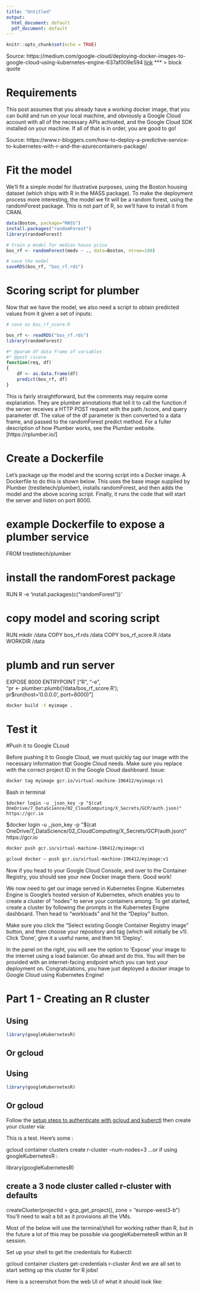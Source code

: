 ```yaml
---
title: "Untitled"
output:
  html_document: default
  pdf_document: default
---
```


```r
knitr::opts_chunk$set(echo = TRUE)
```
Source: https://medium.com/google-cloud/deploying-docker-images-to-google-cloud-using-kubernetes-engine-637af009e594
[link](www.rstudio.com)
***
> block quote 

# Requirements
This post assumes that you already have a working docker image, that you can build and run on your local machine, and obviously a Google Cloud account with all of the necessary APIs activated, and the Google Cloud SDK installed on your machine. If all of that is in order, you are good to go!

Source: https://www.r-bloggers.com/how-to-deploy-a-predictive-service-to-kubernetes-with-r-and-the-azurecontainers-package/

# Fit the model
We’ll fit a simple model for illustrative purposes, using the Boston housing dataset (which ships with R in the MASS package). To make the deployment process more interesting, the model we fit will be a random forest, using the randomForest package. This is not part of R, so we’ll have to install it from CRAN.
```r
data(Boston, package="MASS")
install.packages("randomForest")
library(randomForest)

# train a model for median house price
bos_rf <- randomForest(medv ~ ., data=Boston, ntree=100)

# save the model
saveRDS(bos_rf, "bos_rf.rds")
```


# Scoring script for plumber
Now that we have the model, we also need a script to obtain predicted values from it given a set of inputs:
```r
# save as bos_rf_score.R

bos_rf <- readRDS("bos_rf.rds")
library(randomForest)

#* @param df data frame of variables
#* @post /score
function(req, df)
{
    df <- as.data.frame(df)
    predict(bos_rf, df)
}
```


This is fairly straightforward, but the comments may require some explanation. They are plumber annotations that tell it to call the function if the server receives a HTTP POST request with the path /score, and query parameter df. The value of the df parameter is then converted to a data frame, and passed to the randomForest predict method. For a fuller description of how Plumber works, see the Plumber website.[https://rplumber.io/]

# Create a Dockerfile
Let’s package up the model and the scoring script into a Docker image. A Dockerfile to do this is shown below. This uses the base image supplied by Plumber (trestletech/plumber), installs randomForest, and then adds the model and the above scoring script. Finally, it runs the code that will start the server and listen on port 8000.

# example Dockerfile to expose a plumber service

FROM trestletech/plumber

# install the randomForest package
RUN R -e 'install.packages(c("randomForest"))'

# copy model and scoring script
RUN mkdir /data
COPY bos_rf.rds /data
COPY bos_rf_score.R /data
WORKDIR /data

# plumb and run server
EXPOSE 8000
ENTRYPOINT ["R", "-e", \
    "pr <- plumber::plumb('/data/bos_rf_score.R'); \
    pr$run(host='0.0.0.0', port=8000)"]
    
```bash
docker build -t myimage .
```

# Test it

#Push it to Google CLoud

Before pushing it to Google Cloud, we must quickly tag our image with the necessary information that Google Cloud needs. Make sure you replace <PROJECT NAME> with the correct project ID in the Google Cloud dashboard. Issue:
```bash
docker tag myimage gcr.io/virtual-machine-196412/myimage:v1
```

Bash in terminal

```
$docker login -u _json_key -p "$(cat OneDrive/7_DataScience/02_CloudComputing/X_Secrets/GCP/auth.json)" https://gcr.io
```
$docker login -u _json_key -p "$(cat OneDrive/7_DataScience/02_CloudComputing/X_Secrets/GCP/auth.json)" https://gcr.io



```bash
docker push gcr.io/virtual-machine-196412/myimage:v1
```


```bash
gcloud docker — push gcr.io/virtual-machine-196412/myimage:v1
```

Now if you head to your Google Cloud Console, and over to the Container Registry, you should see your new Docker image there. Good work!

We now need to get our image served in Kubernetes Engine. Kubernetes Engine is Google’s hosted version of Kubernetes, which enables you to create a cluster of “nodes” to serve your containers among. To get started, create a cluster by following the prompts in the Kubernetes Engine dashboard. Then head to “workloads” and hit the “Deploy” button.

Make sure you click the “Select existing Google Container Registry image” button, and then choose your repository and tag (which will initially be v1). Click ‘Done’, give it a useful name, and then hit ‘Deploy’.

In the panel on the right, you will see the option to ‘Expose’ your image to the internet using a load balancer. Go ahead and do this. You will then be provided with an internet-facing endpoint which you can test your deployment on. Congratulations, you have just deployed a docker image to Google Cloud using Kubernetes Engine!

# Part 1 - Creating an R cluster

## Using
```r
library(googleKubernetesR)
```
## Or gcloud

## Using
```r
library(googleKubernetesR)
```
## Or gcloud


Follow the [setup steps to authenticate with gcloud and kuberctl](https://cloud.google.com/kubernetes-engine/docs/how-to/creating-a-cluster) then create your cluster via:

This is a test. Here's some \LaTeX{}:





gcloud container clusters create r-cluster --num-nodes=3
…or if using googleKubernetesR :

library(googleKubernetesR)

## create a 3 node cluster called r-cluster with defaults
createCluster(projectId = gcp_get_project(), zone = "europe-west3-b")
You’ll need to wait a bit as it provisions all the VMs.

Most of the below will use the terminal/shell for working rather than R, but in the future a lot of this may be possible via googleKubernetesR within an R session.

Set up your shell to get the credentials for Kuberctl:

gcloud container clusters get-credentials r-cluster
And we are all set to start setting up this cluster for R jobs!

Here is a screenshot from the web UI of what it should look like:
